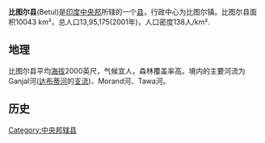 {{expand|time=2009-07-11T07:45:49+00:00}}
{{unreferenced|time=2009-07-11T07:45:49+00:00}}
'''比图尔县'''(Betul)是[[印度|印度]][[中央邦|中央邦]]所辖的一个[[县|县]]，行政中心为比图尔镇。比图尔县面积10043 km²，总人口13,95,175(2001年)，人口密度138人/km².

== 地理 ==

比图尔县平均[[海拔|海拔]]2000英尺，气候宜人，森林覆盖率高。境内的主要河流为Ganjal河([[达布蒂河|达布蒂河]]的[[支流|支流]])、Morand河、Tawa河。

== 历史 ==

{{印度行政区划小作品}}
[[Category:中央邦辖县|Category:中央邦辖县]]